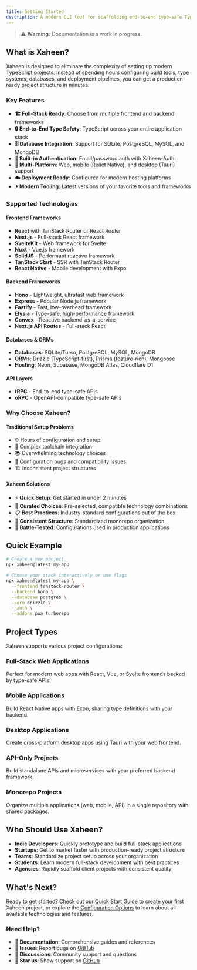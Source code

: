 ```yaml
---
title: Getting Started
description: A modern CLI tool for scaffolding end-to-end type-safe TypeScript projects with best practices and customizable configurations
---
```


> ⚠️ **Warning:** Documentation is a work in progress.

## What is Xaheen?

Xaheen is designed to eliminate the complexity of setting up modern TypeScript projects. Instead of spending hours configuring build tools, type systems, databases, and deployment pipelines, you can get a production-ready project structure in minutes.

### Key Features

- **🏗️ Full-Stack Ready**: Choose from multiple frontend and backend frameworks
- **🔒 End-to-End Type Safety**: TypeScript across your entire application stack
- **🗄️ Database Integration**: Support for SQLite, PostgreSQL, MySQL, and MongoDB
- **🔐 Built-in Authentication**: Email/password auth with Xaheen-Auth
- **📱 Multi-Platform**: Web, mobile (React Native), and desktop (Tauri) support
- **☁️ Deployment Ready**: Configured for modern hosting platforms
- **⚡ Modern Tooling**: Latest versions of your favorite tools and frameworks

### Supported Technologies

#### Frontend Frameworks
- **React** with TanStack Router or React Router
- **Next.js** - Full-stack React framework
- **SvelteKit** - Web framework for Svelte
- **Nuxt** - Vue.js framework
- **SolidJS** - Performant reactive framework
- **TanStack Start** - SSR with TanStack Router
- **React Native** - Mobile development with Expo

#### Backend Frameworks
- **Hono** - Lightweight, ultrafast web framework
- **Express** - Popular Node.js framework
- **Fastify** - Fast, low-overhead framework
- **Elysia** - Type-safe, high-performance framework
- **Convex** - Reactive backend-as-a-service
- **Next.js API Routes** - Full-stack React

#### Databases & ORMs
- **Databases**: SQLite/Turso, PostgreSQL, MySQL, MongoDB
- **ORMs**: Drizzle (TypeScript-first), Prisma (feature-rich), Mongoose
- **Hosting**: Neon, Supabase, MongoDB Atlas, Cloudflare D1

#### API Layers
- **tRPC** - End-to-end type-safe APIs
- **oRPC** - OpenAPI-compatible type-safe APIs

### Why Choose Xaheen?

#### Traditional Setup Problems
- ⏰ Hours of configuration and setup
- 🔧 Complex toolchain integration
- 📚 Overwhelming technology choices
- 🐛 Configuration bugs and compatibility issues
- 🏗️ Inconsistent project structures

#### Xaheen Solutions
- ⚡ **Quick Setup**: Get started in under 2 minutes
- 🎯 **Curated Choices**: Pre-selected, compatible technology combinations
- 📋 **Best Practices**: Industry-standard configurations out of the box
- 🔄 **Consistent Structure**: Standardized monorepo organization
- 🧪 **Battle-Tested**: Configurations used in production applications

## Quick Example

```bash
# Create a new project
npx xaheen@latest my-app

# Choose your stack interactively or use flags
npx xaheen@latest my-app \
  --frontend tanstack-router \
  --backend hono \
  --database postgres \
  --orm drizzle \
  --auth \
  --addons pwa turborepo
```

## Project Types

Xaheen supports various project configurations:

### Full-Stack Web Applications
Perfect for modern web apps with React, Vue, or Svelte frontends backed by type-safe APIs.

### Mobile Applications
Build React Native apps with Expo, sharing type definitions with your backend.

### Desktop Applications
Create cross-platform desktop apps using Tauri with your web frontend.

### API-Only Projects
Build standalone APIs and microservices with your preferred backend framework.

### Monorepo Projects
Organize multiple applications (web, mobile, API) in a single repository with shared packages.

## Who Should Use Xaheen?

- **Indie Developers**: Quickly prototype and build full-stack applications
- **Startups**: Get to market faster with production-ready project structure
- **Teams**: Standardize project setup across your organization
- **Students**: Learn modern full-stack development with best practices
- **Agencies**: Rapidly scaffold client projects with consistent quality

## What's Next?

Ready to get started? Check out our [Quick Start Guide](/docs/quick-start) to create your first Xaheen project, or explore the [Configuration Options](/docs/frontend) to learn about all available technologies and features.

### Need Help?

- 📖 **Documentation**: Comprehensive guides and references
- 🐛 **Issues**: Report bugs on [GitHub](https://github.com/Xala-Technologies/Xaheen-platform/issues)
- 💬 **Discussions**: Community support and questions
- 🌟 **Star us**: Show support on [GitHub](https://github.com/Xala-Technologies/Xaheen-platform)
